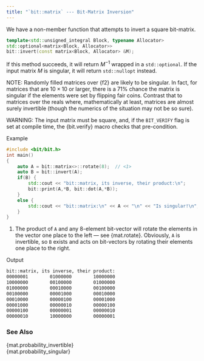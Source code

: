 ```yaml
---
title: "`bit::matrix` --- Bit-Matrix Inversion"
---
```


We have a non-member function that attempts to invert a square bit-matrix.

```cpp
template<std::unsigned_integral Block, typename Allocator>
std::optional<matrix<Block, Allocator>>
bit::invert(const matrix<Block, Allocator> &M);
```

If this method succeeds, it will return $M^{-1}$ wrapped in a `std::optional`.
If the input matrix $M$ is singular, it will return `std::nullopt` instead.

NOTE: Randomly filled matrices over {f2} are likely to be singular.
In fact, for matrices that are $10 \times 10$ or larger, there is a 71% chance the matrix is singular if the elements were set by flipping fair coins.
Contrast that to matrices over the reals where, mathematically at least, matrices are almost surely invertible (though the numerics of the situation may not be so sure).

WARNING: The input matrix must be square, and, if the `BIT_VERIFY` flag is set at compile time, the {bit.verify} macro checks that pre-condition.

[Example]{.bt}
```cpp
#include <bit/bit.h>
int main()
{
    auto A = bit::matrix<>::rotate(8);  // <1>
    auto B = bit::invert(A);
    if(B) {
        std::cout << "bit::matrix, its inverse, their product:\n";
        bit::print(A,*B, bit::dot(A,*B));
    }
    else {
        std::cout << "bit::matrix:\n" << A << "\n" << "Is singular!\n";
    }
}
```
1. The product of `A` and any 8-element bit-vector will rotate the elements in the vector one place to the left --- see {mat.rotate}.
Obviously, `A` is invertible, so `B` exists and acts on bit-vectors by rotating their elements one place to the right.

[Output]{.bt}
```bash
bit::matrix, its inverse, their product:
00000001        01000000        10000000
10000000        00100000        01000000
01000000        00010000        00100000
00100000        00001000        00010000
00010000        00000100        00001000
00001000        00000010        00000100
00000100        00000001        00000010
00000010        10000000        00000001
```

### See Also
{mat.probability_invertible} \
{mat.probability_singular}